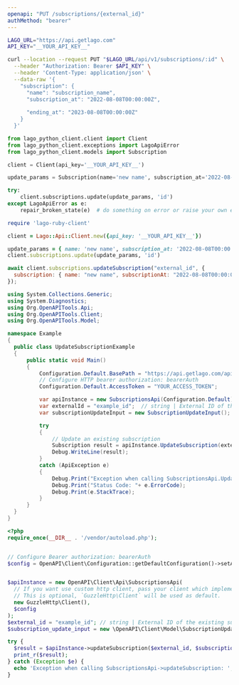 ```yaml
---
openapi: "PUT /subscriptions/{external_id}"
authMethod: "bearer"
---
```


<RequestExample>

```bash cURL
LAGO_URL="https://api.getlago.com"
API_KEY="__YOUR_API_KEY__"

curl --location --request PUT "$LAGO_URL/api/v1/subscriptions/:id" \
  --header "Authorization: Bearer $API_KEY" \
  --header 'Content-Type: application/json' \
  --data-raw '{
    "subscription": {
      "name": "subscription_name",
      "subscription_at": "2022-08-08T00:00:00Z",
      
      "ending_at": "2023-08-08T00:00:00Z"
    }
  }'
```

```python Python
from lago_python_client.client import Client
from lago_python_client.exceptions import LagoApiError
from lago_python_client.models import Subscription

client = Client(api_key='__YOUR_API_KEY__')

update_params = Subscription(name='new name', subscription_at='2022-08-08T00:00:00Z', ending_at= '2023-08-08T00:00:00Z')

try:
    client.subscriptions.update(update_params, 'id')
except LagoApiError as e:
    repair_broken_state(e)  # do something on error or raise your own exception
```

```ruby Ruby
require 'lago-ruby-client'

client = Lago::Api::Client.new({api_key: '__YOUR_API_KEY__'})

update_params = { name: 'new name', subscription_at: '2022-08-08T00:00:00Z', ending_at: '2022-08-08T00:00:00Z' }
client.subscriptions.update(update_params, 'id')
```

```js Javascript
await client.subscriptions.updateSubscription("external_id", {
  subscription: { name: "new name", subscriptionAt: "2022-08-08T00:00:00Z", endingAt: "2023-08-08T00:00:00Z" },
});
```

```csharp C#
using System.Collections.Generic;
using System.Diagnostics;
using Org.OpenAPITools.Api;
using Org.OpenAPITools.Client;
using Org.OpenAPITools.Model;

namespace Example
{
  public class UpdateSubscriptionExample
  {
      public static void Main()
      {
          Configuration.Default.BasePath = "https://api.getlago.com/api/v1";
          // Configure HTTP bearer authorization: bearerAuth
          Configuration.Default.AccessToken = "YOUR_ACCESS_TOKEN";

          var apiInstance = new SubscriptionsApi(Configuration.Default);
          var externalId = "example_id";  // string | External ID of the existing subscription
          var subscriptionUpdateInput = new SubscriptionUpdateInput(); // SubscriptionUpdateInput | Update an existing subscription

          try
          {
              // Update an existing subscription
              Subscription result = apiInstance.UpdateSubscription(externalId, subscriptionUpdateInput);
              Debug.WriteLine(result);
          }
          catch (ApiException e)
          {
              Debug.Print("Exception when calling SubscriptionsApi.UpdateSubscription: " + e.Message );
              Debug.Print("Status Code: "+ e.ErrorCode);
              Debug.Print(e.StackTrace);
          }
      }
  }
}
```

```php PHP
<?php
require_once(__DIR__ . '/vendor/autoload.php');


// Configure Bearer authorization: bearerAuth
$config = OpenAPI\Client\Configuration::getDefaultConfiguration()->setAccessToken('YOUR_ACCESS_TOKEN');


$apiInstance = new OpenAPI\Client\Api\SubscriptionsApi(
  // If you want use custom http client, pass your client which implements `GuzzleHttp\ClientInterface`.
  // This is optional, `GuzzleHttp\Client` will be used as default.
  new GuzzleHttp\Client(),
  $config
);
$external_id = "example_id"; // string | External ID of the existing subscription
$subscription_update_input = new \OpenAPI\Client\Model\SubscriptionUpdateInput(); // \OpenAPI\Client\Model\SubscriptionUpdateInput | Update an existing subscription

try {
  $result = $apiInstance->updateSubscription($external_id, $subscription_update_input);
  print_r($result);
} catch (Exception $e) {
  echo 'Exception when calling SubscriptionsApi->updateSubscription: ', $e->getMessage(), PHP_EOL;
}
```

</RequestExample>

